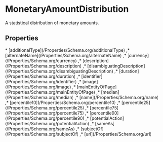 # MonetaryAmountDistribution

A statistical distribution of monetary amounts.

## Properties

<Grid>
* [additionalType](/Properties/Schema.org/additionalType)
,* [alternateName](/Properties/Schema.org/alternateName)
,* [currency](/Properties/Schema.org/currency)
,* [description](/Properties/Schema.org/description)
,* [disambiguatingDescription](/Properties/Schema.org/disambiguatingDescription)
,* [duration](/Properties/Schema.org/duration)
,* [identifier](/Properties/Schema.org/identifier)
,* [image](/Properties/Schema.org/image)
,* [mainEntityOfPage](/Properties/Schema.org/mainEntityOfPage)
,* [median](/Properties/Schema.org/median)
,* [name](/Properties/Schema.org/name)
,* [percentile10](/Properties/Schema.org/percentile10)
,* [percentile25](/Properties/Schema.org/percentile25)
,* [percentile75](/Properties/Schema.org/percentile75)
,* [percentile90](/Properties/Schema.org/percentile90)
,* [potentialAction](/Properties/Schema.org/potentialAction)
,* [sameAs](/Properties/Schema.org/sameAs)
,* [subjectOf](/Properties/Schema.org/subjectOf)
,* [url](/Properties/Schema.org/url)

</Grid>

